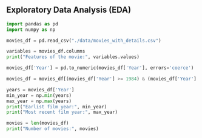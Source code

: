 ## Exploratory Data Analysis (EDA)
```python
import pandas as pd
import numpy as np

movies_df = pd.read_csv("./data/movies_with_details.csv")
```

```python
variables = movies_df.columns
print("Features of the movie:", variables.values)
```

```python
movies_df['Year'] = pd.to_numeric(movies_df['Year'], errors='coerce')

movies_df = movies_df[(movies_df['Year'] >= 1984) & (movies_df['Year'] <= 2024)]

years = movies_df['Year']
min_year = np.min(years)
max_year = np.max(years)
print("Earlist film year:", min_year)
print("Most recent film year:", max_year)
```

```python
movies = len(movies_df)
print("Number of movies:", movies)
```

